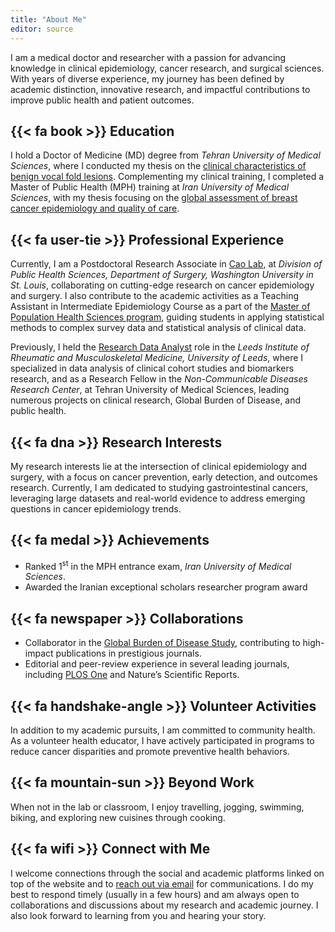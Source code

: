 ```yaml
---
title: "About Me"
editor: source
---
```


I am a medical doctor and researcher with a passion for advancing knowledge in clinical epidemiology, cancer research, and surgical sciences. With years of diverse experience, my journey has been defined by academic distinction, innovative research, and impactful contributions to improve public health and patient outcomes.

## {{< fa book >}} Education
I hold a Doctor of Medicine (MD) degree from *Tehran University of Medical Sciences*, where I conducted my thesis on the [clinical characteristics of benign vocal fold lesions](https://www.jvoice.org/article/S0892-1997(25)00019-0/abstract). Complementing my clinical training, I completed a Master of Public Health (MPH) training at *Iran University of Medical Sciences*, with my thesis focusing on the [global assessment of breast cancer epidemiology and quality of care](https://www.frontiersin.org/journals/public-health/articles/10.3389/fpubh.2023.1137286/full).

## {{< fa user-tie >}} Professional Experience
Currently, I am a Postdoctoral Research Associate in [Cao Lab](https://caolab.wustl.edu/), at *Division of Public Health Sciences, Department of Surgery, Washington University in St. Louis*, collaborating on cutting-edge research on cancer epidemiology and surgery. I also contribute to the academic activities as a Teaching Assistant in Intermediate Epidemiology Course as a part of the [Master of Population Health Sciences program](https://mphs.wustl.edu/), guiding students in applying statistical methods to complex survey data and statistical analysis of clinical data.

Previously, I held the [Research Data Analyst](https://medicinehealth.leeds.ac.uk/staff/11892/dr-sina-azadnajafabad?preview=1) role in the *Leeds Institute of Rheumatic and Musculoskeletal Medicine, University of Leeds*, where I specialized in data analysis of clinical cohort studies and biomarkers research, and as a Research Fellow in the *Non-Communicable Diseases Research Center*, at Tehran University of Medical Sciences, leading numerous projects on clinical research, Global Burden of Disease, and public health.

## {{< fa dna >}} Research Interests
My research interests lie at the intersection of clinical epidemiology and surgery, with a focus on cancer prevention, early detection, and outcomes research. Currently, I am dedicated to studying gastrointestinal cancers, leveraging large datasets and real-world evidence to address emerging questions in cancer epidemiology trends.

## {{< fa medal >}} Achievements
* Ranked 1^st^ in the MPH entrance exam, *Iran University of Medical Sciences*.
* Awarded the Iranian exceptional scholars researcher program award

## {{< fa newspaper >}} Collaborations
* Collaborator in the [Global Burden of Disease Study](https://www.healthdata.org/research-analysis/gbd), contributing to high-impact publications in prestigious journals.
* Editorial and peer-review experience in several leading journals, including [PLOS One](https://journals.plos.org/plosone/search?resultsPerPage=60&unformattedQuery=editor%3A%22Sina%20Azadnajafabad%22&q=editor%3A%22Sina%20Azadnajafabad%22&sortOrder=DATE_NEWEST_FIRST&page=1) and Nature’s Scientific Reports.

## {{< fa handshake-angle >}} Volunteer Activities
In addition to my academic pursuits, I am committed to community health. As a volunteer health educator, I have actively participated in programs to reduce cancer disparities and promote preventive health behaviors.


## {{< fa mountain-sun >}} Beyond Work
When not in the lab or classroom, I enjoy travelling, jogging, swimming, biking, and exploring new cuisines through cooking.

## {{< fa wifi >}} Connect with Me
I welcome connections through the social and academic platforms linked on top of the website and to [reach out via email](mailto:sina.azad.u@gmail.com) for communications. I do my best to respond timely (usually in a few hours) and am always open to collaborations and discussions about my research and academic journey. I also look forward to learning from you and hearing your story.